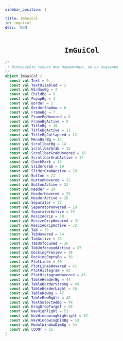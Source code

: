 ```yaml
---
sidebar_position: 1

title: ImGuiCol
id: imguicol
desc: 'NaN'
---
```


<div align="center">

# `ImGuiCol`

</div>

```kt
/*
 * Используйте только имя переменных, не их значения
*/
object ImGuiCol {
  const val Text = 0
  const val TextDisabled = 1
  const val WindowBg = 2
  const val ChildBg = 3
  const val PopupBg = 4
  const val Border = 5
  const val BorderShadow = 6
  const val FrameBg = 7
  const val FrameBgHovered = 8
  const val FrameBgActive = 9
  const val TitleBg = 10
  const val TitleBgActive = 11
  const val TitleBgCollapsed = 12
  const val MenuBarBg = 13
  const val ScrollbarBg = 14
  const val ScrollbarGrab = 15
  const val ScrollbarGrabHovered = 16
  const val ScrollbarGrabActive = 17
  const val CheckMark = 18
  const val SliderGrab = 19
  const val SliderGrabActive = 20
  const val Button = 21
  const val ButtonHovered = 22
  const val ButtonActive = 23
  const val Header = 24
  const val HeaderHovered = 25
  const val HeaderActive = 26
  const val Separator = 27
  const val SeparatorHovered = 28
  const val SeparatorActive = 29
  const val ResizeGrip = 30
  const val ResizeGripHovered = 31
  const val ResizeGripActive = 32
  const val Tab = 33
  const val TabHovered = 34
  const val TabActive = 35
  const val TabUnfocused = 36
  const val TabUnfocusedActive = 37
  const val DockingPreview = 38
  const val DockingEmptyBg = 39
  const val PlotLines = 40
  const val PlotLinesHovered = 41
  const val PlotHistogram = 42
  const val PlotHistogramHovered = 43
  const val TableHeaderBg = 44
  const val TableBorderStrong = 45
  const val TableBorderLight = 46
  const val TableRowBg = 47
  const val TableRowBgAlt = 48
  const val TextSelectedBg = 49
  const val DragDropTarget = 50
  const val NavHighlight = 51
  const val NavWindowingHighlight = 52
  const val NavWindowingDimBg = 53
  const val ModalWindowDimBg = 54
  const val COUNT = 55
}
```